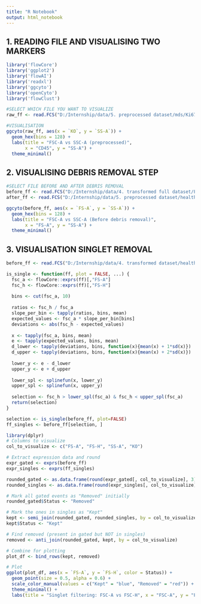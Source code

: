 ```yaml
---
title: "R Notebook"
output: html_notebook
---
```


## 1. READING FILE AND VISUALISING TWO MARKERS

```r
library('flowCore')  
library('ggplot2')
library('flowAI')
library('readxl')
library('ggcyto')
library('openCyto')
library('flowClust')
```

```r
#SELECT WHICH FILE YOU WANT TO VISUALIZE
raw_ff <- read.FCS("D:/Internship/data/5. preprocessed dataset/mds/Ki67-104 tube 2.fcs", transformation = FALSE)
```

```r
#VISUALISATION
ggcyto(raw_ff, aes(x = `KO`, y = `SS-A`)) +
  geom_hex(bins = 128) +
  labs(title = "FSC-A vs SSC-A (preprocessed)",
       x = "CD45", y = "SS-A") +
  theme_minimal()
```

## 2. VISUALISING DEBRIS REMOVAL STEP

```r
#SELECT FILE BEFORE AND AFTER DEBRIS REMOVAL
before_ff <- read.FCS("D:/Internship/data/4. transformed full dataset/Femoral head 2 tube 3.fcs.fcs", transformation = FALSE)
after_ff <- read.FCS("D:/Internship/data/5. preprocessed dataset/healthy/Femoral head 2 tube 3.fcs", transformation = FALSE)
```

```r
ggcyto(before_ff, aes(x = `FS-A`, y = `SS-A`)) +
  geom_hex(bins = 128) +
  labs(title = "FSC-A vs SSC-A (Before debris removal)",
       x = "FS-A", y = "SS-A") +
  theme_minimal()
```

## 3. VISUALISATION SINGLET REMOVAL

```r
before_ff <- read.FCS("D:/Internship/data/4. transformed dataset/healthy BM/Femoral head 2 tube 3_QC.fcs.fcs", transformation = FALSE)

is_single <- function(ff, plot = FALSE, ...) {
  fsc_a <- flowCore::exprs(ff)[,"FS-A"]
  fsc_h <- flowCore::exprs(ff)[,"FS-H"]
  
  bins <- cut(fsc_a, 10)
  
  ratios <- fsc_h / fsc_a
  slope_per_bin <- tapply(ratios, bins, mean)
  expected_values <- fsc_a * slope_per_bin[bins]
  deviations <- abs(fsc_h - expected_values)
  
  x <- tapply(fsc_a, bins, mean)
  e <- tapply(expected_values, bins, mean)
  d_lower <- tapply(deviations, bins, function(x){mean(x) + 1*sd(x)})
  d_upper <- tapply(deviations, bins, function(x){mean(x) + 2*sd(x)})
  
  lower_y <- e - d_lower
  upper_y <- e + d_upper
  
  lower_spl <- splinefun(x, lower_y)
  upper_spl <- splinefun(x, upper_y)
  
  selection <- fsc_h > lower_spl(fsc_a) & fsc_h < upper_spl(fsc_a)
  return(selection)
}

selection <- is_single(before_ff, plot=FALSE)
ff_singles <- before_ff[selection, ]
```

```r
library(dplyr)
# Columns to visualize
col_to_visualize <- c("FS-A", "FS-H", "SS-A", "KO")

# Extract expression data and round
expr_gated <- exprs(before_ff)
expr_singles <- exprs(ff_singles)

rounded_gated <- as.data.frame(round(expr_gated[, col_to_visualize], 3))
rounded_singles <- as.data.frame(round(expr_singles[, col_to_visualize], 3))

# Mark all gated events as "Removed" initially
rounded_gated$Status <- "Removed"

# Mark the ones in singles as "Kept"
kept <- semi_join(rounded_gated, rounded_singles, by = col_to_visualize)
kept$Status <- "Kept"

# Find removed (present in gated but NOT in singles)
removed <- anti_join(rounded_gated, kept, by = col_to_visualize)

# Combine for plotting
plot_df <- bind_rows(kept, removed)

# Plot
ggplot(plot_df, aes(x = `FS-A`, y = `FS-H`, color = Status)) +
  geom_point(size = 0.5, alpha = 0.6) +
  scale_color_manual(values = c("Kept" = "blue", "Removed" = "red")) +
  theme_minimal() +
  labs(title = "Singlet filtering: FSC-A vs FSC-H", x = "FSC-A", y = "FSC-H")
```

